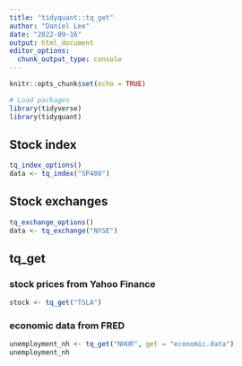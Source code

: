 ```yaml
---
title: "tidyquant::tq_get"
author: "Daniel Lee"
date: "2022-09-16"
output: html_document
editor_options: 
  chunk_output_type: console
---
```


```r
knitr::opts_chunk$set(echo = TRUE)
```

```r
# Load packages
library(tidyverse)
library(tidyquant)
```


## Stock index

```r
tq_index_options()
data <- tq_index("SP400")
```

## Stock exchanges

```r
tq_exchange_options()
data <- tq_exchange("NYSE")
```

## tq_get

### stock prices from Yahoo Finance
```r
stock <- tq_get("TSLA")
```

### economic data from FRED

```r
unemployment_nh <- tq_get("NHUR", get = "economic.data")
unemployment_nh 
```





